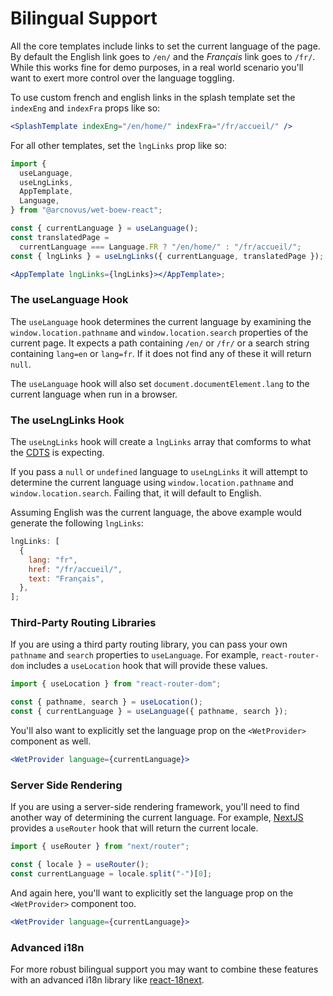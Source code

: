 
<Meta title="Instructions/Bilingual Support" />

# Bilingual Support

All the core templates include links to set the current language of the page.
By default the English link goes to `/en/` and the _Français_ link goes to `/fr/`.
While this works fine for demo purposes, in a real world scenario you'll want to
exert more control over the language toggling.

To use custom french and english links in the splash template set the `indexEng`
and `indexFra` props like so:

```jsx
<SplashTemplate indexEng="/en/home/" indexFra="/fr/accueil/" />
```

For all other templates, set the `lngLinks` prop like so:

```jsx
import {
  useLanguage,
  useLngLinks,
  AppTemplate,
  Language,
} from "@arcnovus/wet-boew-react";

const { currentLanguage } = useLanguage();
const translatedPage =
  currentLanguage === Language.FR ? "/en/home/" : "/fr/accueil/";
const { lngLinks } = useLngLinks({ currentLanguage, translatedPage });

<AppTemplate lngLinks={lngLinks}></AppTemplate>;
```

### The useLanguage Hook

The `useLanguage` hook determines the current language by examining
the `window.location.pathname` and `window.location.search` properties of the
current page. It expects a path containing `/en/` or `/fr/` or a search string
containing `lang=en` or `lang=fr`. If it does not find any of these it will
return `null`.

The `useLanguage` hook will also set `document.documentElement.lang` to the
current language when run in a browser.

### The useLngLinks Hook

The `useLngLinks` hook will create a `lngLinks` array that comforms to what the
[CDTS](https://cenw-wscoe.github.io/sgdc-cdts/docs/internet-en.html#Section_top_references)
is expecting.

If you pass a `null` or `undefined` language to `useLngLinks` it will attempt
to determine the current language using `window.location.pathname` and
`window.location.search`. Failing that, it will default to English.

Assuming English was the current language, the above example would generate the
following `lngLinks`:

```js
lngLinks: [
  {
    lang: "fr",
    href: "/fr/accueil/",
    text: "Français",
  },
];
```

### Third-Party Routing Libraries

If you are using a third party routing library, you can pass your own `pathname`
and `search` properties to `useLanguage`. For example, `react-router-dom` includes
a `useLocation` hook that will provide these values.

```jsx
import { useLocation } from "react-router-dom";

const { pathname, search } = useLocation();
const { currentLanguage } = useLanguage({ pathname, search });
```

You'll also want to explicitly set the language prop on the `<WetProvider>`
component as well.

```jsx
<WetProvider language={currentLanguage}>
```

### Server Side Rendering

If you are using a server-side rendering framework, you'll need to find another
way of determining the current language. For example, [NextJS](https://nextjs.org)
provides a `useRouter` hook that will return the current locale.

```jsx
import { useRouter } from "next/router";

const { locale } = useRouter();
const currentLanguage = locale.split("-")[0];
```

And again here, you'll want to explicitly set the language prop on the `<WetProvider>`
component too.

```jsx
<WetProvider language={currentLanguage}>
```

### Advanced i18n

For more robust bilingual support you may want to combine these features with
an advanced i18n library like [react-18next](https://react.i18next.com/).
